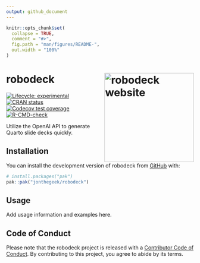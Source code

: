 ```yaml
---
output: github_document
---
```


<!-- README.md is generated from README.Rmd. Please edit that file -->

```r
knitr::opts_chunk$set(
  collapse = TRUE,
  comment = "#>",
  fig.path = "man/figures/README-",
  out.width = "100%"
)
```

# robodeck <a href="https://jonthegeek.github.io/robodeck/"><img src="man/figures/logo.svg" align="right" height="240" alt="robodeck website" /></a>

<!-- badges: start -->
[![Lifecycle: experimental](https://img.shields.io/badge/lifecycle-experimental-orange.svg)](https://lifecycle.r-lib.org/articles/stages.html#experimental)
[![CRAN status](https://www.r-pkg.org/badges/version/robodeck)](https://CRAN.R-project.org/package=robodeck)
[![Codecov test coverage](https://codecov.io/gh/jonthegeek/robodeck/branch/main/graph/badge.svg)](https://app.codecov.io/gh/jonthegeek/robodeck?branch=main)
[![R-CMD-check](https://github.com/jonthegeek/robodeck/actions/workflows/R-CMD-check.yaml/badge.svg)](https://github.com/jonthegeek/robodeck/actions/workflows/R-CMD-check.yaml)
<!-- badges: end -->

Utilize the OpenAI API to generate Quarto slide decks quickly.

## Installation

You can install the development version of robodeck from [GitHub](https://github.com/) with:

``` r
# install.packages("pak")
pak::pak("jonthegeek/robodeck")
```

## Usage

Add usage information and examples here.

## Code of Conduct

Please note that the robodeck project is released with a [Contributor Code of Conduct](https://jonthegeek.github.io/robodeck/CODE_OF_CONDUCT.html). By contributing to this project, you agree to abide by its terms.
